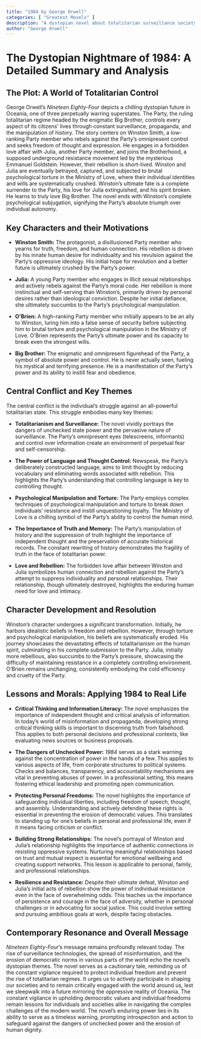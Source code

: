 ```yaml
---
title: "1984 by George Orwell"
categories: [ "Greatest Movels" ]
description: "A dystopian novel about totalitarian surveillance society and one man's futile attempt to rebel against it."
author: "George Orwell"
---
```

# The Dystopian Nightmare of 1984: A Detailed Summary and Analysis

## The Plot: A World of Totalitarian Control

George Orwell's *Nineteen Eighty-Four* depicts a chilling dystopian future in Oceania, one of three perpetually warring superstates. The Party, the ruling totalitarian regime headed by the enigmatic Big Brother, controls every aspect of its citizens' lives through constant surveillance, propaganda, and the manipulation of history.  The story centers on Winston Smith, a low-ranking Party member who rebels against the Party's omnipresent control and seeks freedom of thought and expression.  He engages in a forbidden love affair with Julia, another Party member, and joins the Brotherhood, a supposed underground resistance movement led by the mysterious Emmanuel Goldstein.  However, their rebellion is short-lived.  Winston and Julia are eventually betrayed, captured, and subjected to brutal psychological torture in the Ministry of Love, where their individual identities and wills are systematically crushed.  Winston's ultimate fate is a complete surrender to the Party, his love for Julia extinguished, and his spirit broken. He learns to truly love Big Brother.  The novel ends with Winston's complete psychological subjugation, signifying the Party's absolute triumph over individual autonomy.

## Key Characters and their Motivations

* **Winston Smith:** The protagonist, a disillusioned Party member who yearns for truth, freedom, and human connection. His rebellion is driven by his innate human desire for individuality and his revulsion against the Party's oppressive ideology.  His initial hope for revolution and a better future is ultimately crushed by the Party's power.

* **Julia:** A young Party member who engages in illicit sexual relationships and actively rebels against the Party's moral code. Her rebellion is more instinctual and self-serving than Winston's, primarily driven by personal desires rather than ideological conviction.  Despite her initial defiance, she ultimately succumbs to the Party’s psychological manipulation.

* **O'Brien:** A high-ranking Party member who initially appears to be an ally to Winston, luring him into a false sense of security before subjecting him to brutal torture and psychological manipulation in the Ministry of Love.  O'Brien represents the Party's ultimate power and its capacity to break even the strongest wills.

* **Big Brother:** The enigmatic and omnipresent figurehead of the Party, a symbol of absolute power and control.  He is never actually seen, fueling his mystical and terrifying presence. He is a manifestation of the Party’s power and its ability to instill fear and obedience.

## Central Conflict and Key Themes

The central conflict is the individual's struggle against an all-powerful totalitarian state.  This struggle embodies many key themes:

* **Totalitarianism and Surveillance:** The novel vividly portrays the dangers of unchecked state power and the pervasive nature of surveillance.  The Party's omnipresent eyes (telescreens, informants) and control over information create an environment of perpetual fear and self-censorship.

* **The Power of Language and Thought Control:** Newspeak, the Party's deliberately constructed language, aims to limit thought by reducing vocabulary and eliminating words associated with rebellion. This highlights the Party's understanding that controlling language is key to controlling thought.

* **Psychological Manipulation and Torture:**  The Party employs complex techniques of psychological manipulation and torture to break down individuals' resistance and instill unquestioning loyalty.  The Ministry of Love is a chilling symbol of the Party's ability to control the human mind.

* **The Importance of Truth and Memory:** The Party's manipulation of history and the suppression of truth highlight the importance of independent thought and the preservation of accurate historical records. The constant rewriting of history demonstrates the fragility of truth in the face of totalitarian power.

* **Love and Rebellion:** The forbidden love affair between Winston and Julia symbolizes human connection and rebellion against the Party's attempt to suppress individuality and personal relationships.  Their relationship, though ultimately destroyed, highlights the enduring human need for love and intimacy.

## Character Development and Resolution

Winston's character undergoes a significant transformation. Initially, he harbors idealistic beliefs in freedom and rebellion. However, through torture and psychological manipulation, his beliefs are systematically eroded. His journey showcases the devastating effects of totalitarianism on the human spirit, culminating in his complete submission to the Party. Julia, initially more rebellious, also succumbs to the Party's pressure, showcasing the difficulty of maintaining resistance in a completely controlling environment. O'Brien remains unchanging, consistently embodying the cold efficiency and cruelty of the Party.


## Lessons and Morals: Applying 1984 to Real Life

* **Critical Thinking and Information Literacy:** The novel emphasizes the importance of independent thought and critical analysis of information. In today's world of misinformation and propaganda, developing strong critical thinking skills is important to discerning truth from falsehood. This applies to both personal decisions and professional contexts, like evaluating news sources or business proposals.

* **The Dangers of Unchecked Power:** *1984* serves as a stark warning against the concentration of power in the hands of a few.  This applies to various aspects of life, from corporate structures to political systems.  Checks and balances, transparency, and accountability mechanisms are vital in preventing abuses of power.  In a professional setting, this means fostering ethical leadership and promoting open communication.

* **Protecting Personal Freedoms:** The novel highlights the importance of safeguarding individual liberties, including freedom of speech, thought, and assembly. Understanding and actively defending these rights is essential in preventing the erosion of democratic values. This translates to standing up for one’s beliefs in personal and professional life, even if it means facing criticism or conflict.

* **Building Strong Relationships:** The novel’s portrayal of Winston and Julia’s relationship highlights the importance of authentic connections in resisting oppressive systems. Nurturing meaningful relationships based on trust and mutual respect is essential for emotional wellbeing and creating support networks. This lesson is applicable to personal, family, and professional relationships.

* **Resilience and Resistance:**  Despite their ultimate defeat, Winston and Julia’s initial acts of rebellion show the power of individual resistance even in the face of overwhelming odds.  This teaches us the importance of persistence and courage in the face of adversity, whether in personal challenges or in advocating for social justice. This could involve setting and pursuing ambitious goals at work, despite facing obstacles.

## Contemporary Resonance and Overall Message

*Nineteen Eighty-Four*'s message remains profoundly relevant today. The rise of surveillance technologies, the spread of misinformation, and the erosion of democratic norms in various parts of the world echo the novel's dystopian themes.  The novel serves as a cautionary tale, reminding us of the constant vigilance required to protect individual freedom and prevent the rise of totalitarian regimes. It urges us to actively participate in shaping our societies and to remain critically engaged with the world around us, lest we sleepwalk into a future mirroring the oppressive reality of Oceania.  The constant vigilance in upholding democratic values and individual freedoms remain lessons for individuals and societies alike in navigating the complex challenges of the modern world. The novel's enduring power lies in its ability to serve as a timeless warning, prompting introspection and action to safeguard against the dangers of unchecked power and the erosion of human dignity.

